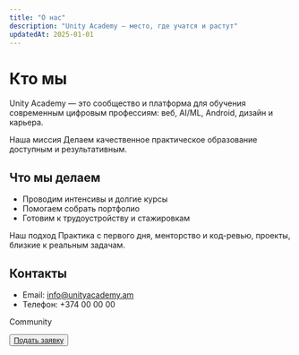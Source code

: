 ```yaml
---
title: "О нас"
description: "Unity Academy — место, где учатся и растут"
updatedAt: 2025-01-01
---
```


# Кто мы

Unity Academy — это сообщество и платформа для обучения современным цифровым профессиям: веб, AI/ML, Android, дизайн и карьера.

<Alert>
  <AlertTitle>Наша миссия</AlertTitle>
  <AlertDescription>
    Делаем качественное практическое образование доступным и результативным.
  </AlertDescription>
</Alert>

## Что мы делаем

- Проводим интенсивы и долгие курсы
- Помогаем собрать портфолио
- Готовим к трудоустройству и стажировкам

<Card>
  <CardHeader>
    <CardTitle>Наш подход</CardTitle>
  </CardHeader>
  <CardContent>
    Практика с первого дня, менторство и код-ревью, проекты, близкие к реальным задачам.
  </CardContent>
</Card>

## Контакты

- Email: info@unityacademy.am
- Телефон: +374 00 00 00

<Badge>Community</Badge>

<div className="mt-4">
  <Button asChild>
    <a href="/ru/apply">Подать заявку</a>
  </Button>
</div> 

